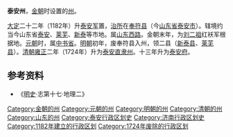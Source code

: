 '''泰安州'''，[[金朝|金朝]]时设置的[[州|州]]。

[[大定_(金朝)|大定]]二十二年（1182年）升[[泰安军|泰安军]]置，[[治所|治所]]在[[奉符县|奉符县]]（今[[山东省|山东省]][[泰安市|泰安市]]）。辖境约当今山东省[[泰安市|泰安]]、[[莱芜市|莱芜]]、[[新泰市|新泰]]等市地。属[[山东西路|山东西路]]。金朝末年，为[[刘二祖|刘二祖]]红袄军根据地。[[元朝|元朝]]时，属[[中书省|中书省]]。[[明朝|明朝]]初年，废奉符县入州，领二县（[[新泰县|新泰县]]、[[莱芜县|莱芜县]]）。[[清朝|清朝]][[雍正|雍正]]二年（1724年）升为[[泰安直隶州|泰安直隶州]]。十三年升为[[泰安府|泰安府]]。

== 参考资料 ==
*《[[明史|明史]]·志第十七·地理二》

{{金朝行政区划|nocat}}
{{元朝行政区划|nocat}}
{{山东行政区划小作品}}
{{DEFAULTSORT:T}}
[[Category:金朝的州|Category:金朝的州]]
[[Category:元朝的州|Category:元朝的州]]
[[Category:明朝的州|Category:明朝的州]]
[[Category:清朝的州|Category:清朝的州]]
[[Category:山东的州|Category:山东的州]]
[[Category:泰安行政区划史|Category:泰安行政区划史]]
[[Category:济南行政区划史|Category:济南行政区划史]]
[[Category:1182年建立的行政区划|Category:1182年建立的行政区划]]
[[Category:1724年废除的行政区划|Category:1724年废除的行政区划]]